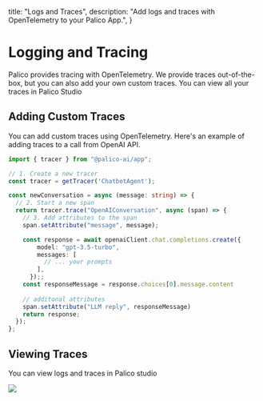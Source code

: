 
  title: "Logs and Traces",
  description: "Add logs and traces with OpenTelemetry to your Palico App.",
}

# Logging and Tracing

Palico provides tracing with OpenTelemetry. We provide traces out-of-the-box, but you can also add your own custom traces. You can view all your traces in Palico Studio

## Adding Custom Traces
You can add custom traces using OpenTelemetry. Here's an example of adding traces to a call from OpenAI API.

```typescript
import { tracer } from "@palico-ai/app";

// 1. Create a new tracer
const tracer = getTracer('ChatbotAgent');

const newConversation = async (message: string) => {
  // 2. Start a new span
  return tracer.trace("OpenAIConversation", async (span) => {
    // 3. Add attributes to the span
    span.setAttribute("message", message);

    const response = await openaiClient.chat.completions.create({
        model: "gpt-3.5-turbo",
        messages: [
          // ... your prompts
        ],
      });;
    const responseMessage = response.choices[0].message.content
    
    // additonal attributes
    span.setAttribute("LLM reply", responseMessage)
    return response;
  });
};

```

## Viewing Traces

You can view logs and traces in Palico studio

<Image src={TraceView} />